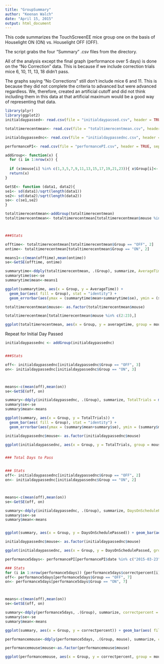 ```yaml
---
title: "GroupSummary"
author: "Keenan Walch"
date: "April 15, 2015"
output: html_document
---
```


This code summarizes the TouchScreenEE mice group one on the basis of Houselight ON (ON) vs. Houselight OFF (OFF).

The script grabs the four "Summary" .csv files from the directory.

All of the analysis except the final graph (performance over 5 days) is done on the "No Correction" data. This is because if we include correction trials mice 6, 10, 11, 13, 18 didn't pass.

The graphs saying "No Corrections" still don't include mice 6 and 11. This is because they did not complete the criteria to advanced but were advanced regardless. We, therefore, created an artificial cutoff and did not think including them in this data at that artificial maximum would be a good way of representing that data.




```r

library(plyr)
library(ggplot2)
initialdaypassed<- read.csv(file = "initialdaypassed.csv", header = TRUE, sep = ",", stringsAsFactors = FALSE)

totaltimerecentmean<- read.csv(file = "totaltimerecentmean.csv", header = TRUE, sep = ",", stringsAsFactors = FALSE)

initialdaypassednc<- read.csv(file = "initialdaypassednc.csv", header = TRUE, sep = ",", stringsAsFactors = FALSE)

performancePI<- read.csv(file = "performancePI.csv", header = TRUE, sep = ",", stringsAsFactors = FALSE)

addGroup<- function(x) {
  for (i in 1:nrow(x)) {
  
  if (x$mouse[i] %in% c(1,3,5,7,9,11,13,15,17,19,21,23)){ x$Group[i]<- "OFF"} else {x$Group[i]<- "ON"}}
  return(x)
}

GetSE<- function (data1, data2){
se1<- sd(data1)/sqrt(length(data1))
se2<- sd(data2)/sqrt(length(data2))
se<- c(se1,se2)
}


```


```r


totaltimerecentmean<-addGroup(totaltimerecentmean)
totaltimerecentmean<- totaltimerecentmean[totaltimerecentmean$mouse %in% c(2:23),]



###Stats

offtime<- totaltimerecentmean[totaltimerecentmean$Group == "OFF", 2]
ontime<- totaltimerecentmean[totaltimerecentmean$Group == "ON", 2]

means1<-c(mean(offtime),mean(ontime))
se<-GetSE(offtime, ontime)

summarytime<-ddply(totaltimerecentmean, .(Group), summarize, AverageTime = mean(averagetime))
summarytime$se<-se
summarytime$mean<-means1

ggplot(summarytime, aes(x = Group, y = AverageTime)) + 
  geom_bar(aes( fill = Group), stat = "identity") + 
  geom_errorbar(aes(ymax = (summarytime$mean+summarytime$se), ymin = (summarytime$mean - summarytime$se)), width = .25) + ggtitle("Average Time on Most Recent 5 Days")

totaltimerecentmean$mouse<- as.factor(totaltimerecentmean$mouse)

totaltimerecentmean[totaltimerecentmean$mouse %in% c(2:23),]

ggplot(totaltimerecentmean, aes(x = Group, y = averagetime, group = mouse)) + geom_point(aes(color = mouse), position = position_jitter (w = .1)) + ggtitle( "Average Time on Most Recent 5 Days")

```


Repeat for Initial Day Passed

```r

initialdaypassednc <- addGroup(initialdaypassednc)


###Stats

off<- initialdaypassednc[initialdaypassednc$Group == "OFF", 3]
on<- initialdaypassednc[initialdaypassednc$Group == "ON", 3]



means<-c(mean(off),mean(on))
se<-GetSE(off, on)

summary<-ddply(initialdaypassednc, .(Group), summarize, TotalTrials = mean(TotalTrials))
summary$se<-se
summary$mean<-means

ggplot(summary, aes(x = Group, y = TotalTrials)) + 
  geom_bar(aes( fill = Group), stat = "identity") + 
  geom_errorbar(aes(ymax = (summary$mean+summary$se), ymin = (summary$mean - summary$se)), width = .25) + ggtitle("Total Trials to Advance No Corrections")

initialdaypassednc$mouse<- as.factor(initialdaypassednc$mouse)

ggplot(initialdaypassednc, aes(x = Group, y = TotalTrials, group = mouse)) + geom_point(aes(color = mouse), position = position_jitter (w = .1)) + ggtitle( "Total Trials to Advance No Corrections")



```


```r

### Total Days to Pass


### Stats
off<- initialdaypassednc[initialdaypassednc$Group == "OFF", 2]
on<- initialdaypassednc[initialdaypassednc$Group == "ON", 2]



means<-c(mean(off),mean(on))
se<-GetSE(off, on)

summary<-ddply(initialdaypassednc, .(Group), summarize, DaysOnSchedulePassed = mean(DaysOnSchedulePassed))
summary$se<-se
summary$mean<-means


ggplot(summary, aes(x = Group, y = DaysOnSchedulePassed)) + geom_bar(aes( fill = Group), stat = "identity") + geom_errorbar(aes(ymax = (summary$mean+summary$se), ymin = (summary$mean - summary$se)), width = .25) + ggtitle("Total Days to Advance no Corrections")

initialdaypassednc$mouse<- as.factor(initialdaypassednc$mouse)

ggplot(initialdaypassednc, aes(x = Group, y = DaysOnSchedulePassed, group = mouse)) + geom_point(aes(color = mouse), position = position_jitter (w = .1)) + ggtitle( "Total Days to Advance No Corrections")


```



```r

performance5days<- performancePI[performancePI$date %in% c("2015-03-23", "2015-03-24", "2015-03-25", "2015-03-26", "2015-03-27") & performancePI$mouse %in% c(2:23), ]

### Stats
for (i in 1:nrow(performance5days)) {performance5days$correctpercent[i]<- performance5days$correct[i]/performance5days$totaltrials[i]}
off<- performance5days[performance5days$Group == "OFF", 7]
on<- performance5days[performance5days$Group == "ON", 7]



means<-c(mean(off),mean(on))
se<-GetSE(off, on)

summary<-ddply(performance5days, .(Group), summarize, correctpercent = mean(correctpercent))
summary$se<-se
summary$mean<-means

ggplot(summary, aes(x = Group, y = correctpercent)) + geom_bar(aes( fill = Group), stat = "identity") + geom_errorbar(aes(ymax = (summary$mean+summary$se), ymin = (summary$mean - summary$se)), width = .25) + ggtitle("Performance Over Last 5 Days")

performancemouse<-ddply(performance5days, .(Group, mouse), summarize, correctpercent = mean(correctpercent))

performancemouse$mouse<-as.factor(performancemouse$mouse)

ggplot(performancemouse, aes(x = Group, y = correctpercent, group = mouse)) + geom_point(aes(color = mouse), position = position_jitter (w = .1)) + ggtitle("Performance Over Last 5 Days")

```

